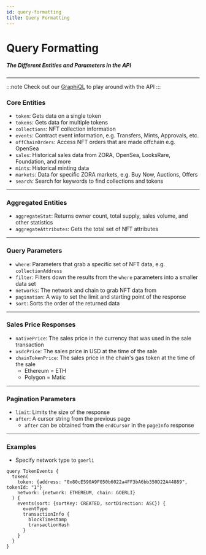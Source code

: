 ```yaml
---
id: query-formatting
title: Query Formatting
---
```


# Query Formatting

##### The Different Entities and Parameters in the API

---


:::note 
Check out our [GraphiQL](https://api.zora.co/graphql) to play around with the API
:::

### Core Entities

- `token`: Gets data on a single token
- `tokens`: Gets data for multiple tokens
- `collections`: NFT collection information
- `events`: Contract event information, e.g. Transfers, Mints, Approvals, etc.
- `offChainOrders`: Access NFT orders that are made offchain e.g. OpenSea
- `sales`: Historical sales data from ZORA, OpenSea, LooksRare, Foundation, and more
- `mints`: Historical minting data
- `markets`: Data for specific ZORA markets, e.g. Buy Now, Auctions, Offers
- `search`: Search for keywords to find collections and tokens

---

### Aggregated Entities

- `aggregateStat`: Returns owner count, total supply, sales volume, and other statistics
- `aggregateAttributes`: Gets the total set of NFT attributes

---

### Query Parameters

- `where`: Parameters that grab a specific set of NFT data, e.g. `collectionAddress`
- `filter`: Filters down the results from the `where` parameters into a smaller data set
- `networks`: The network and chain to grab NFT data from
- `pagination`: A way to set the limit and starting point of the response
- `sort`: Sorts the order of the returned data

---

### Sales Price Responses

- `nativePrice`: The sales price in the currency that was used in the sale transaction
- `usdcPrice`: The sales price in USD at the time of the sale
- `chainTokenPrice`: The sales price in the chain's gas token at the time of the sale
    - Ethereum = ETH
    - Polygon = Matic

---

### Pagination Parameters
- `limit`: Limits the size of the response
- `after`: A cursor string from the previous page 
    - `after` can be obtained from the `endCursor` in the `pageInfo` response

---

### Examples

- Specify network type to `goerli`
```
query TokenEvents {
  token(
    token: {address: "0x80cE590A9F050b6022a4FF3bA6bb350D22A44889", tokenId: "1"}
    network: {network: ETHEREUM, chain: GOERLI}
  ) {
    events(sort: {sortKey: CREATED, sortDirection: ASC}) {
      eventType
      transactionInfo {
        blockTimestamp
        transactionHash
      }
    }
  }
}
```
